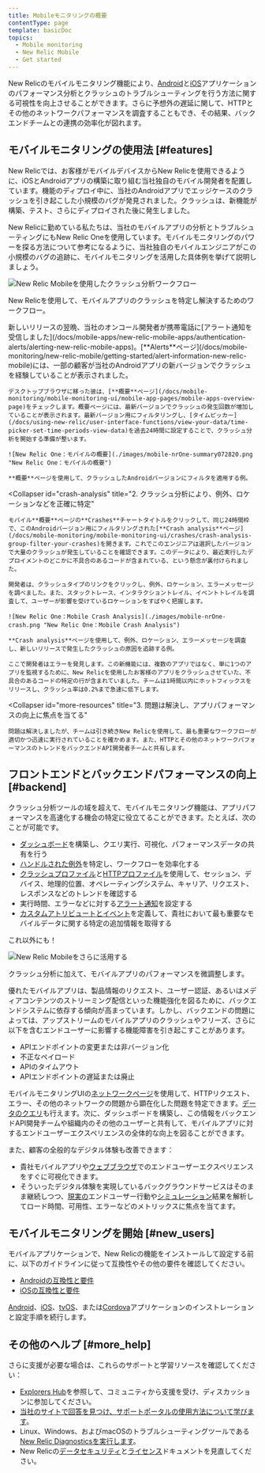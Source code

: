 ```yaml
---
title: Mobileモニタリングの概要
contentType: page
template: basicDoc
topics:
  - Mobile monitoring
  - New Relic Mobile
  - Get started
---
```


New Relicのモバイルモニタリング機能により、[Android](/docs/mobile-monitoring/new-relic-mobile-android/get-started/introduction-new-relic-mobile-android)と[iOS](/docs/mobile-monitoring/new-relic-mobile-ios/get-started/introduction-new-relic-mobile-ios)アプリケーションのパフォーマンス分析とクラッシュのトラブルシューティングを行う方法に関する可視性を向上させることができます。さらに予想外の遅延に関して、HTTPとその他のネットワークパフォーマンスを調査することもでき、その結果、バックエンドチームとの連携の効率化が図れます。

## モバイルモニタリングの使用法 [#features]

New Relicでは、お客様がモバイルデバイスからNew Relicを使用できるように、iOSとAndroidアプリの構築に取り組む当社独自のモバイル開発者を配置しています。機能のディプロイ中に、当社のAndroidアプリでエッジケースのクラッシュを引き起こした小規模のバグが発見されました。クラッシュは、新機能が構築、テスト、さらにディプロイされた後に発生しました。

New Relicに勤めている私たちは、当社のモバイルアプリの分析とトラブルシューティングにもNew Relic Oneを使用しています。モバイルモニタリングのパワーを探る方法について参考になるように、当社独自のモバイルエンジニアがこの小規模のバグの追跡に、モバイルモニタリングを活用した具体例を挙げて説明しましょう。

![New Relic Mobileを使用したクラッシュ分析ワークフロー](./images/crash-analysis-workflow.jpg "New Relic Mobileを使用したクラッシュ分析ワークフロー")

New Relicを使用して、モバイルアプリのクラッシュを特定し解決するためのワークフロー。

<CollapserGroup>
  <Collapser
    id="alert"
    title="1. アラート通知により新しいバージョンのクラッシュを確認"
  >
    新しいリリースの翌晩、当社のオンコール開発者が携帯電話に[アラート通知を受信しました](/docs/mobile-apps/new-relic-mobile-apps/authentication-alerts/alerting-new-relic-mobile-apps)。[**Alerts**ページ](/docs/mobile-monitoring/new-relic-mobile/getting-started/alert-information-new-relic-mobile)には、一部の顧客が当社のAndroidアプリの新バージョンでクラッシュを経験していることが表示されました。

    デスクトップブラウザに移った彼は、[**概要**ページ](/docs/mobile-monitoring/mobile-monitoring-ui/mobile-app-pages/mobile-apps-overview-page)をチェックします。概要ページには、最新バージョンでクラッシュの発生回数が増加していることが表示されます。最新バージョン用にフィルタリングし、[タイムピッカー](/docs/using-new-relic/user-interface-functions/view-your-data/time-picker-set-time-periods-view-data)を過去24時間に設定することで、クラッシュ分析を開始する準備が整います。

    ![New Relic One：モバイルの概要](./images/mobile-nrOne-summary072820.png "New Relic One：モバイルの概要")

    **概要**ページを使用して、クラッシュしたAndroidバージョンにフィルタを適用する例。
  </Collapser>

  <Collapser
    id="crash-analysis"
    title="2. クラッシュ分析により、例外、ロケーションなどを正確に特定"
  >
    モバイル**概要**ページの**Crashes**チャートタイトルをクリックして、同じ24時間枠で、このAndroidバージョン用にフィルタリングされた[**Crash analysis**ページ](/docs/mobile-monitoring/mobile-monitoring-ui/crashes/crash-analysis-group-filter-your-crashes)を開きます。これでこのエンジニアは選択したバージョンで大量のクラッシュが発生していることを確認できます。このデータにより、最近実行したデプロイメントのどこかに不具合のあるコードが含まれている、という懸念が裏付けられました。

    開発者は、クラッシュタイプのリンクをクリックし、例外、ロケーション、エラーメッセージを調べました。また、スタックトレース、インタラクショントレイル、イベントトレイルを調査して、ユーザーが影響を受けているロケーションをすばやく把握します。

    ![New Relic One：Mobile Crash Analysis](./images/mobile-nrOne-crash.png "New Relic One：Mobile Crash Analysis")

    **Crash analysis**ページを使用して、例外、ロケーション、エラーメッセージを調査し、新しいリリースで発生したクラッシュの原因を追跡する例。

    ここで開発者はエラーを発見します。この新機能には、複数のアプリではなく、単に1つのアプリを監視するために、New Relicを使用したお客様のアプリをクラッシュさせていた、不具合のあるコードの特定の行が含まれていました。チームは1時間以内にホットフィックスをリリースし、クラッシュ率は0.2%まで急速に低下します。
  </Collapser>

  <Collapser
    id="more-resources"
    title="3. 問題は解決し、アプリパフォーマンスの向上に焦点を当てる"
  >
    問題は解決しましたが、チームは引き続きNew Relicを使用して、最も重要なワークフローが適切かつ迅速に実行されていることを確かめます。また、HTTPとその他のネットワークパフォーマンスのトレンドをバックエンドAPI開発者チームと共有します。
  </Collapser>
</CollapserGroup>

## フロントエンドとバックエンドパフォーマンスの向上 [#backend]

クラッシュ分析ツールの域を超えて、モバイルモニタリング機能は、アプリパフォーマンスを高速化する機会の特定に役立てることができます。たとえば、次のことが可能です。

* [ダッシュボード](/docs/dashboards/new-relic-one-dashboards/get-started/introduction-new-relic-one-dashboards)を構築し、クエリ実行、可視化、パフォーマンスデータの共有を行う
* [ハンドルされた例外](/docs/mobile-monitoring/mobile-monitoring-ui/crashes/introduction-mobile-handled-exceptions)を特定し、ワークフローを効率化する
* [クラッシュプロファイル](/docs/mobile-monitoring/mobile-monitoring-ui/crashes/crash-analysis-group-filter-your-crashes)と[HTTPプロファイル](/docs/mobile-monitoring/mobile-monitoring-ui/network-pages/mobile-http-error-profiles-find-error-causes)を使用して、セッション、デバイス、地理的位置、オペレーティングシステム、キャリア、リクエスト、レスポンスなどのトレンドを確認する
* 実行時間、エラーなどに対する[アラート通知](/docs/mobile-monitoring/new-relic-mobile/getting-started/alert-information-new-relic-mobile)を設定する
* [カスタムアトリビュートとイベント](/docs/insights/insights-data-sources/custom-events/insert-custom-events-attributes-mobile-data)を定義して、貴社において最も重要なモバイルデータに関する特定の追加情報を取得する

これ以外にも！

![New Relic Mobileをさらに活用する　](./images/next-steps_2.jpg "New Relic Mobileをさらに活用する　")

クラッシュ分析に加えて、モバイルアプリのパフォーマンスを微調整します。

優れたモバイルアプリは、製品情報のリクエスト、ユーザー認証、あるいはメディアコンテンツのストリーミング配信といった機能強化を図るために、バックエンドシステムに依存する傾向が高まっています。しかし、バックエンドの問題によっては、アップストリームのモバイルアプリのクラッシュやフリーズ、さらに以下を含むエンドユーザーに影響する機能障害を引き起こすことがあります。

* APIエンドポイントの変更または非バージョン化
* 不正なペイロード
* APIのタイムアウト
* APIエンドポイントの遅延または廃止

モバイルモニタリングUIの[ネットワークページ](/docs/mobile-monitoring/mobile-monitoring-ui/network-pages)を使用して、HTTPリクエスト、エラー、その他のネットワークの問題から顕在化した問題を特定できます。[データのクエリ](/docs/using-new-relic/data/understand-data/query-new-relic-data)も行えます。次に、ダッシュボードを構築し、この情報をバックエンドAPI開発チームや組織内のその他のユーザーと共有して、モバイルアプリに対するエンドユーザーエクスペリエンスの全体的な向上を図ることができます。

また、顧客の全般的なデジタル体験も改善できます：

* 貴社モバイルアプリや[ウェブブラウザ](/docs/browser/new-relic-browser/getting-started/introduction-new-relic-browser)でのエンドユーザーエクスペリエンスをすぐに可視化できます。
* そういったデジタル体験を実現しているバックグラウンドサービスはそのまま継続しつつ、[現実の](/docs/browser/new-relic-browser/getting-started/introduction-new-relic-browser)エンドユーザー行動や[シミュレーション](/docs/synthetics/new-relic-synthetics/getting-started/introduction-new-relic-synthetics)結果を解析してロード時間、可用性、エラーなどのメトリックスに焦点を当てます。

## モバイルモニタリングを開始 [#new_users]

モバイルアプリケーションで、New Relicの機能をインストールして設定する前に、以下のガイドラインに従って互換性やその他の要件を確認してください。

* [Androidの互換性と要件](/docs/mobile-monitoring/new-relic-mobile-android/get-started/new-relic-android-compatibility-requirements)
* [iOSの互換性と要件](/docs/mobile-monitoring/new-relic-mobile-ios/get-started/new-relic-ios-compatibility-requirements)

[Android](/docs/mobile-monitoring/new-relic-mobile-android/get-started/android-installation-configuration)、[iOS](/docs/mobile-monitoring/new-relic-mobile-ios/get-started/ios-installation-configuration)、[tvOS](/docs/mobile-monitoring/new-relic-mobile-ios/tvos/tvos-installation-configuration)、または[Cordova](/docs/mobile-monitoring/new-relic-mobile-cordova-phonegap/get-started/introduction-new-relic-cordova)アプリケーションのインストレーションと設定手順を続行します。

## その他のヘルプ [#more_help]

さらに支援が必要な場合は、これらのサポートと学習リソースを確認してください：

* [Explorers Hub](https://discuss.newrelic.com/)を参照して、コミュニティから支援を受け、ディスカッションに参加してください。
* [当社のサイトで回答を見つけ、サポートポータルの使用方法について学びます](/docs/using-new-relic/welcome-new-relic/get-started/find-help-use-support-portal)。
* Linux、Windows、およびmacOSのトラブルシューティングツールである[New Relic Diagnosticsを実行します](/docs/using-new-relic/cross-product-functions/troubleshooting/new-relic-diagnostics)。
* New Relicの[データセキュリティ](/docs/security)と[ライセンス](/docs/licenses)ドキュメントを見直してください。
